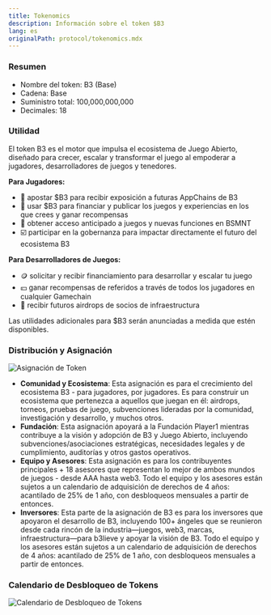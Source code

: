```yaml
---
title: Tokenomics
description: Información sobre el token $B3
lang: es
originalPath: protocol/tokenomics.mdx
---
```

### **Resumen**

- Nombre del token: B3 (Base)
- Cadena: Base
- Suministro total: 100,000,000,000
- Decimales: 18

### Utilidad

El token B3 es el motor que impulsa el ecosistema de Juego Abierto, diseñado para crecer, escalar y transformar el juego al empoderar a jugadores, desarrolladores de juegos y tenedores.

**Para Jugadores:**

- 🥩 apostar \$B3 para recibir exposición a futuras AppChains de B3
- 🥇 usar \$B3 para financiar y publicar los juegos y experiencias en los que crees y ganar recompensas
- 🎯 obtener acceso anticipado a juegos y nuevas funciones en BSMNT
- ☑️ participar en la gobernanza para impactar directamente el futuro del ecosistema B3

**Para Desarrolladores de Juegos:**

- 🪙 solicitar y recibir financiamiento para desarrollar y escalar tu juego
- 💴 ganar recompensas de referidos a través de todos los jugadores en cualquier Gamechain
- 🚁 recibir futuros airdrops de socios de infraestructura

Las utilidades adicionales para \$B3 serán anunciadas a medida que estén disponibles.

### Distribución y Asignación

<img
  src="/images/token-allocation.avif"
  alt="Asignación de Token"
  className="rounded-xl"
/>

- **Comunidad y Ecosistema**: Esta asignación es para el crecimiento del ecosistema B3 - para jugadores, por jugadores. Es para construir un ecosistema que pertenezca a aquellos que juegan en él: airdrops, torneos, pruebas de juego, subvenciones lideradas por la comunidad, investigación y desarrollo, y muchos otros.
- **Fundación**: Esta asignación apoyará a la Fundación Player1 mientras contribuye a la visión y adopción de B3 y Juego Abierto, incluyendo subvenciones/asociaciones estratégicas, necesidades legales y de cumplimiento, auditorías y otros gastos operativos.
- **Equipo y Asesores**: Esta asignación es para los contribuyentes principales \+ 18 asesores que representan lo mejor de ambos mundos de juegos - desde AAA hasta web3. Todo el equipo y los asesores están sujetos a un calendario de adquisición de derechos de 4 años: acantilado de 25% de 1 año, con desbloqueos mensuales a partir de entonces.
- **Inversores**: Esta parte de la asignación de B3 es para los inversores que apoyaron el desarrollo de B3, incluyendo 100\+ ángeles que se reunieron desde cada rincón de la industria—juegos, web3, marcas, infraestructura—para b3lieve y apoyar la visión de B3. Todo el equipo y los asesores están sujetos a un calendario de adquisición de derechos de 4 años: acantilado de 25% de 1 año, con desbloqueos mensuales a partir de entonces.

### Calendario de Desbloqueo de Tokens

<img
  src="/images/token-unlock-schedule.avif"
  alt="Calendario de Desbloqueo de Tokens"
  className="rounded-xl"
/>
